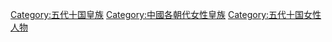 [[Category:五代十国皇族|Category:五代十国皇族]]
[[Category:中國各朝代女性皇族|Category:中國各朝代女性皇族]]
[[Category:五代十国女性人物|Category:五代十国女性人物]]